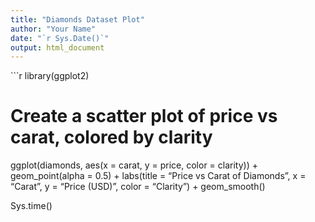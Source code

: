 ```yaml
---
title: "Diamonds Dataset Plot"
author: "Your Name"
date: "`r Sys.Date()`"
output: html_document
---
```


```r
library(ggplot2)

# Create a scatter plot of price vs carat, colored by clarity
ggplot(diamonds, aes(x = carat, y = price, color = clarity)) +
  geom_point(alpha = 0.5) +
  labs(title = "Price vs Carat of Diamonds",
       x = "Carat",
       y = "Price (USD)",
       color = "Clarity") +
  geom_smooth()

Sys.time()
